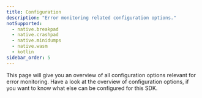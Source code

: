 ```yaml
---
title: Configuration
description: "Error monitoring related configuration options."
notSupported:
  - native.breakpad
  - native.crashpad
  - native.minidumps
  - native.wasm
  - kotlin
sidebar_order: 5
---
```


This page will give you an overview of all configuration options relevant for error monitoring. Have a look at the <PlatformLink to="/configuration/">overview of configuration options</PlatformLink>, if you want to know what else can be configured for this SDK.
